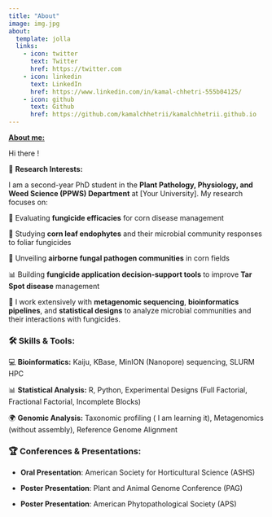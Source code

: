 ```yaml
---
title: "About"
image: img.jpg
about:
  template: jolla
  links:
    - icon: twitter
      text: Twitter
      href: https://twitter.com
    - icon: linkedin
      text: LinkedIn
      href: https://www.linkedin.com/in/kamal-chhetri-555b04125/
    - icon: github
      text: Github
      href: https://github.com/kamalchhetrii/kamalchhetrii.github.io
---
```


[**About me:**]{.underline}

Hi there !

🌱 **Research Interests:**\

I am a second-year PhD student in the **Plant Pathology, Physiology, and Weed Science (PPWS) Department** at \[Your University\]. My research focuses on:\

🔬 Evaluating **fungicide efficacies** for corn disease management\

🦠 Studying **corn leaf endophytes** and their microbial community responses to foliar fungicides\

🌾 Unveiling **airborne fungal pathogen communities** in corn fields\

📊 Building **fungicide application decision-support tools** to improve **Tar Spot disease** management

🧬 I work extensively with **metagenomic sequencing**, **bioinformatics pipelines**, and **statistical designs** to analyze microbial communities and their interactions with fungicides.

### 🛠 Skills & Tools:

💻 **Bioinformatics:** Kaiju, KBase, MinION (Nanopore) sequencing, SLURM HPC\

📊 **Statistical Analysis:** R, Python, Experimental Designs (Full Factorial, Fractional Factorial, Incomplete Blocks)\

🌍 **Genomic Analysis:** Taxonomic profiling ( I am learning it), Metagenomics (without assembly), Reference Genome Alignment

### 🏆 Conferences & Presentations:

-   **Oral Presentation**: American Society for Horticultural Science (ASHS)

-   **Poster Presentation**: Plant and Animal Genome Conference (PAG)

-   **Poster Presentation**: American Phytopathological Society (APS)
